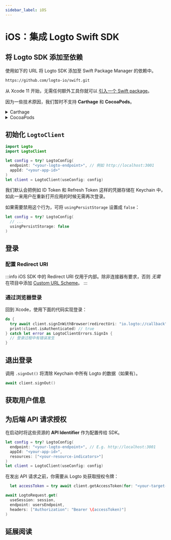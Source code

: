 ```yaml
---
sidebar_label: iOS
---
```



# iOS：集成 Logto Swift SDK

<AppNote type="原生应用" />

## 将 Logto SDK 添加至依赖

使用如下的 URL 将 Logto SDK 添加至 Swift Package Manager 的依赖中。

```bash
https://github.com/logto-io/swift.git
```

从 Xcode 11 开始，无需任何额外工具你就可以 [引入一个 Swift package](https://developer.apple.com/documentation/swift_packages/adding_package_dependencies_to_your_app)。

因为一些技术原因，我们暂时不支持 **Carthage** 和 **CocoaPods**。

<details>

<summary>Carthage</summary>

Carthage [需要创建一个 `xcodeproj` 文件才能编译](https://github.com/Carthage/Carthage/issues/1226#issuecomment-290931385)，但是由于我们的内置的一些社交软件插件用到了二进制目标文件，导致使用 `swift package generate-xcodeproj` 命令时报错。我们会继续尝试寻求解决方案。

</details>

<details>

<summary>CocoaPods</summary>

CocoaPods [不支持本地依赖](https://github.com/CocoaPods/CocoaPods/issues/3276) 和 monorepo，所以要在此工程创建 `.podspec` 文件使用 Cocoapods 的话将非常困难。

</details>

## 初始化 `LogtoClient`

```swift
import Logto
import LogtoClient

let config = try? LogtoConfig(
  endpoint: "<your-logto-endpoint>", // 例如 http://localhost:3001
  appId: "<your-app-id>"
)
let client = LogtoClient(useConfig: config)
```

我们默认会把例如 ID Token 和 Refresh Token 这样的凭据存储在 Keychain 中，如此一来用户在重新打开应用的时候无需再次登录。

如果需要禁用这个行为，可将 `usingPersistStorage` 设置成 `false`：

```swift
let config = try? LogtoConfig(
  // ...
  usingPersistStorage: false
)
```

## 登录

### 配置 Redirect URI

<ConfigureRedirectUri figureSrc={redirectUriFigure} redirectUri="io.logto://callback" />

:::info
iOS SDK 中的 Redirect URI 仅用于内部。除非连接器有要求，否则 _无需_ 在项目中添加 [Custom URL Scheme](https://developer.apple.com/documentation/xcode/defining-a-custom-url-scheme-for-your-app)。
:::

### 通过浏览器登录

<SignInNote calling=".signInWithBrowser(redirectUri:)" />

回到 Xcode，使用下面的代码实现登录：

```swift
do {
  try await client.signInWithBrowser(redirectUri: "io.logto://callback")
  print(client.isAuthenticated) // true
} catch let error as LogtoClientErrors.SignIn {
  // 登录过程中有错误发生
}
```

## 退出登录

调用 `.signOut()` 将清除 Keychain 中所有 Logto 的数据（如果有）。

```swift
await client.signOut()
```

## 获取用户信息

<FetchUserInformation apiCodeFragment="logtoClient.fetchUserInfo()" />

## 为后端 API 请求授权

<GetAuthorizationToken />

在启动时将这些资源的 **API Identifier** 作为配置传给 SDK。

```swift
let config = try? LogtoConfig(
  endpoint: "<your-logto-endpoint>", // E.g. http://localhost:3001
  appId: "<your-app-id>",
  resources: ["<your-resource-indicators>"]
)
let client = LogtoClient(useConfig: config)
```

在发出 API 请求之前，你需要从 Logto 处获取授权令牌：

```swift
  let accessToken = try await client.getAccessToken(for: "<your-target-api-resource>")
```

<ApplyAuthorizationToken />

```swift
await LogtoRequest.get(
  useSession: session,
  endpoint: usersEndpoint,
  headers: ["Authorization": "Bearer \(accessToken)"]
)
```

## 延展阅读

<FurtherReadings />
